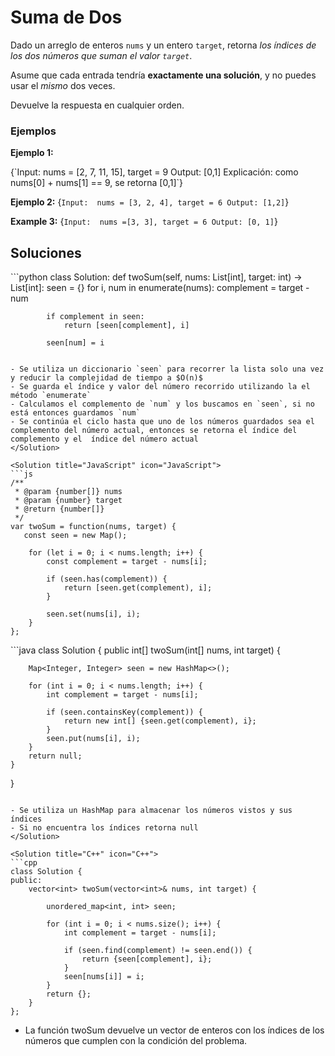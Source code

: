 # Suma de Dos

Dado un arreglo de enteros `nums` y un entero `target`, retorna *los índices de los dos números que suman el valor `target`*.

Asume que cada entrada tendría **exactamente una solución**, y no puedes usar el *mismo* dos veces.

Devuelve la respuesta en cualquier orden.

### Ejemplos
**Ejemplo 1:**

<TerminalOutput>
{`Input:       nums = [2, 7, 11, 15], target = 9
Output:      [0,1]
Explicación: como nums[0] + nums[1] == 9, se retorna [0,1]`}
</TerminalOutput>

**Ejemplo 2:**
<TerminalOutput>
{`Input:  nums = [3, 2, 4], target = 6
Output: [1,2]`}
</TerminalOutput>

**Example 3:**
<TerminalOutput>
{`Input:  nums =[3, 3], target = 6
Output: [0, 1]`}
</TerminalOutput>

## Soluciones

<Solution title="Python" icon="Python">
```python
class Solution:
    def twoSum(self, nums: List[int], target: int) -> List[int]:
        seen = {}        
        for i, num in enumerate(nums):
            complement = target - num
            
            if complement in seen:
                return [seen[complement], i]
            
            seen[num] = i
``` 

- Se utiliza un diccionario `seen` para recorrer la lista solo una vez y reducir la complejidad de tiempo a $O(n)$ 
- Se guarda el índice y valor del número recorrido utilizando la el método `enumerate`
- Calculamos el complemento de `num` y los buscamos en `seen`, si no está entonces guardamos `num`
- Se continúa el ciclo hasta que uno de los números guardados sea el complemento del número actual, entonces se retorna el índice del complemento y el  índice del número actual
</Solution>

<Solution title="JavaScript" icon="JavaScript">
```js
/**
 * @param {number[]} nums
 * @param {number} target
 * @return {number[]}
 */
var twoSum = function(nums, target) {
   const seen = new Map();
    
    for (let i = 0; i < nums.length; i++) {
        const complement = target - nums[i];
        
        if (seen.has(complement)) {
            return [seen.get(complement), i];
        }
        
        seen.set(nums[i], i);
    } 
};
``` 
</Solution>

<Solution title="Java" icon="Java">
```java
class Solution {
    public int[] twoSum(int[] nums, int target) {
        
        Map<Integer, Integer> seen = new HashMap<>();
        
        for (int i = 0; i < nums.length; i++) {
            int complement = target - nums[i];
            
            if (seen.containsKey(complement)) {
                return new int[] {seen.get(complement), i};
            }
            seen.put(nums[i], i);
        }
        return null;
    }
}
```

- Se utiliza un HashMap para almacenar los números vistos y sus índices
- Si no encuentra los índices retorna null
</Solution>

<Solution title="C++" icon="C++">
```cpp
class Solution {
public:
    vector<int> twoSum(vector<int>& nums, int target) {
        
        unordered_map<int, int> seen;
        
        for (int i = 0; i < nums.size(); i++) {
            int complement = target - nums[i];
            
            if (seen.find(complement) != seen.end()) {
                return {seen[complement], i};
            }
            seen[nums[i]] = i;
        }
        return {};
    }
};
```

- La función twoSum devuelve un vector de enteros con los índices de los números que cumplen con la condición del problema.
</Solution>